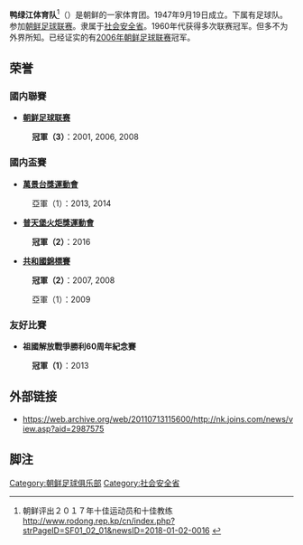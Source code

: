 {{Football club infobox | 
  clubname = 鸭绿江体育队<br />鴨綠江體育團<br />압록강체육단
|  image    = [[Image:Amnokgang_Sports_Group.png|logo]]|
  fullname = 鸭绿江体育队<br />鴨綠江體育團<br />압록강체육단 |
  nickname = |
  founded  = 19 September 1947<ref>{{cite web |url=http://nk.joins.com/news/view.asp?aid=2987575 |title=存档副本 |accessdate=2007-11-27 |deadurl=yes |archiveurl=https://web.archive.org/web/20110713115600/http://nk.joins.com/news/view.asp?aid=2987575 |archivedate=2011-07-13 }}</ref>|
  ground   = [[平壤|平壤]]|
  capacity = |
  chairman = 홍석용|
  manager  =  |
  league   =  [[朝鲜足球联赛|朝鲜足球联赛]] |
  season   = [[2007年朝鲜足球联赛|2007]] |
  position = 1st Place |
  Shirtsupplier =  |
  Shirtsponsors =  |
  pattern_la1=|pattern_b1=_collarwhite|pattern_ra1=|
  leftarm1=32AB66|body1=32AB66|rightarm1=32AB66|shorts1=32AB66|socks1=32AB66|
  pattern_la2=|pattern_b2=_unknown|pattern_ra2=|
  leftarm2=FFFFFF|body2=FFFFFF|rightarm2=FFFFFF|shorts2=FFFFFF|socks2=FFFFFF|  
 }}

'''鸭绿江体育队'''<ref>朝鲜评出２０１７年十佳运动员和十佳教练 http://www.rodong.rep.kp/cn/index.php?strPageID=SF01_02_01&newsID=2018-01-02-0016 {{Webarchive|url=https://archive.today/20180520022229/http://www.rodong.rep.kp/cn/index.php?strPageID=SF01_02_01&newsID=2018-01-02-0016 |date=2018-05-20 }}</ref>（{{kor|汉=鴨綠江體育團|谚=압록강체육단}}）是朝鲜的一家体育团。1947年9月19日成立。下属有足球队。参加[[朝鲜足球联赛|朝鲜足球联赛]]。隶属于[[朝鲜民主主义人民共和国社会安全省|社会安全省]]。1960年代获得多次联赛冠军。但多不为外界所知。已经证实的有[[2006年朝鲜足球联赛|2006年朝鲜足球联赛]]冠军。

== 荣誉 ==
=== 國内聯賽 ===
* '''[[朝鲜足球联赛|朝鲜足球联赛]]'''
:'''{{Gold1}}冠軍（3）'''：2001, 2006, 2008

=== 國内盃賽 ===
* '''[[萬景台獎運動會|萬景台獎運動會]]'''
: {{Silver2}} 亞軍（1）：2013, 2014

* '''[[普天堡火炬獎運動會|普天堡火炬獎運動會]]'''
:'''{{Gold1}} 冠軍（2）'''：2016

* '''[[共和國錦標賽|共和國錦標賽]]'''
:'''{{Gold1}} 冠軍（2）'''：2007, 2008
: {{Silver2}} 亞軍（1）：2009

=== 友好比賽 ===
* '''祖國解放戰爭勝利60周年紀念賽'''
:'''{{Gold1}}冠軍（1）'''：2013

== 外部链接 ==
* https://web.archive.org/web/20110713115600/http://nk.joins.com/news/view.asp?aid=2987575

== 脚注 ==
{{reflist}}

[[Category:朝鲜足球俱乐部|Category:朝鲜足球俱乐部]]
[[Category:社会安全省|Category:社会安全省]]